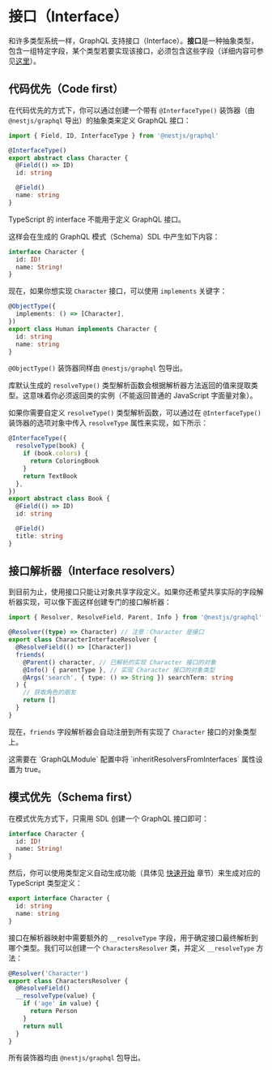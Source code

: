 # 接口（Interface）

和许多类型系统一样，GraphQL 支持接口（Interface）。**接口**是一种抽象类型，包含一组特定字段，某个类型若要实现该接口，必须包含这些字段（详细内容可参见[这里](https://graphql.org/learn/schema/#interfaces)）。

## 代码优先（Code first）

在代码优先的方式下，你可以通过创建一个带有 `@InterfaceType()` 装饰器（由 `@nestjs/graphql` 导出）的抽象类来定义 GraphQL 接口：

```ts
import { Field, ID, InterfaceType } from '@nestjs/graphql'

@InterfaceType()
export abstract class Character {
  @Field(() => ID)
  id: string

  @Field()
  name: string
}
```

<CalloutInfo type="warning">

TypeScript 的 interface 不能用于定义 GraphQL 接口。

</CalloutInfo>

这样会在生成的 GraphQL 模式（Schema）SDL 中产生如下内容：

```graphql
interface Character {
  id: ID!
  name: String!
}
```

现在，如果你想实现 `Character` 接口，可以使用 `implements` 关键字：

```ts
@ObjectType({
  implements: () => [Character],
})
export class Human implements Character {
  id: string
  name: string
}
```

<CalloutInfo>

`@ObjectType()` 装饰器同样由 `@nestjs/graphql` 包导出。

</CalloutInfo>

库默认生成的 `resolveType()` 类型解析函数会根据解析器方法返回的值来提取类型。这意味着你必须返回类的实例（不能返回普通的 JavaScript 字面量对象）。

如果你需要自定义 `resolveType()` 类型解析函数，可以通过在 `@InterfaceType()` 装饰器的选项对象中传入 `resolveType` 属性来实现，如下所示：

```ts
@InterfaceType({
  resolveType(book) {
    if (book.colors) {
      return ColoringBook
    }
    return TextBook
  },
})
export abstract class Book {
  @Field(() => ID)
  id: string

  @Field()
  title: string
}
```

## 接口解析器（Interface resolvers）

到目前为止，使用接口只能让对象共享字段定义。如果你还希望共享实际的字段解析器实现，可以像下面这样创建专门的接口解析器：

```ts
import { Resolver, ResolveField, Parent, Info } from '@nestjs/graphql'

@Resolver((type) => Character) // 注意：Character 是接口
export class CharacterInterfaceResolver {
  @ResolveField(() => [Character])
  friends(
    @Parent() character, // 已解析的实现 Character 接口的对象
    @Info() { parentType }, // 实现 Character 接口的对象类型
    @Args('search', { type: () => String }) searchTerm: string
  ) {
    // 获取角色的朋友
    return []
  }
}
```

现在，`friends` 字段解析器会自动注册到所有实现了 `Character` 接口的对象类型上。

<CalloutInfo type="warning">
  这需要在 `GraphQLModule` 配置中将 `inheritResolversFromInterfaces` 属性设置为 true。
</CalloutInfo>

## 模式优先（Schema first）

在模式优先方式下，只需用 SDL 创建一个 GraphQL 接口即可：

```graphql
interface Character {
  id: ID!
  name: String!
}
```

然后，你可以使用类型定义自动生成功能（具体见 [快速开始](/graphql/quick-start) 章节）来生成对应的 TypeScript 类型定义：

```ts
export interface Character {
  id: string
  name: string
}
```

接口在解析器映射中需要额外的 `__resolveType` 字段，用于确定接口最终解析到哪个类型。我们可以创建一个 `CharactersResolver` 类，并定义 `__resolveType` 方法：

```ts
@Resolver('Character')
export class CharactersResolver {
  @ResolveField()
  __resolveType(value) {
    if ('age' in value) {
      return Person
    }
    return null
  }
}
```

<CalloutInfo>

所有装饰器均由 `@nestjs/graphql` 包导出。

</CalloutInfo>
